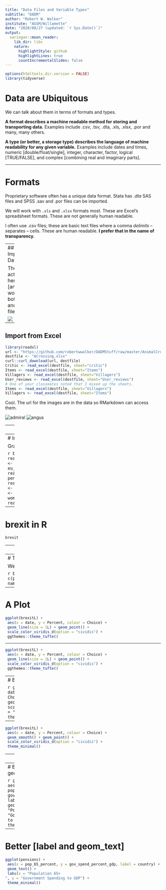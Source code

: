 ---
title: "Data Files and Variable Types"
subtitle: "DADM"
author: "Robert W. Walker"
institute: "AGSM/Willamette"
date: "2020/08/27 (updated: `r Sys.Date()`)"
output:
  xaringan::moon_reader:
    lib_dir: libs
    nature:
      highlightStyle: github
      highlightLines: true
      countIncrementalSlides: false
---

```{r setup, include=FALSE}
options(htmltools.dir.version = FALSE)
library(tidyverse)
```

# Data are Ubiquitous

We can talk about them in terms of formats and types.  

**A format describes a machine readable method for storing and transporting data.**  Examples include .csv, .tsv, .dta, .xls, .xlsx, .por and many, many others.

**A type (or better, a storage type) describes the language of machine readability for any given variable.**  Examples include dates and times, numeric [double/float/single], integer, character, factor, logical [TRUE/FALSE], and complex [combining real and imaginary parts].

---

# Formats

Proprietary software often has a unique data format.  Stata has *.dta*  SAS files and SPSS .sav and .por files can be imported.

We will work with `.xls` and `.xlsx` formats most.  These are Excel's spreadsheet formats.  These are not generally human readable.

I often use .csv files; these are basic text files where a comma *delimits* -- separates -- cells.  These are human readable.  **I prefer that in the name of transparency.**

---
## Importing Data

The action is here [and it works for both URL and local files]:

![](https://github.com/robertwwalker/DADMStuff/raw/master/ImportFile.png)

---

## Import from Excel

```{r ExcelRead}
library(readxl)
url <- "https://github.com/robertwwalker/DADMStuff/raw/master/AnimalCrossing.xlsx"
destfile <- "ACrossing.xlsx"
curl::curl_download(url, destfile)
Critic <- read_excel(destfile, sheet="critic")
Items <- read_excel(destfile, sheet="Items")
Villagers <- read_excel(destfile, sheet="Villagers")
User_reviews <- read_excel(destfile, sheet="User_reviews")
# One of your classmates noted that I mixed up the sheets.
Items <- read_excel(destfile, sheet="Villagers")
Villagers <- read_excel(destfile, sheet="Items")
```

Cool.  The url for the images are in the data so RMarkdown can access them.

![admiral](`r Villagers$url[1]`)
![angus](`r Villagers$url[13]`)

---
## Importing from .csv

They are text files.  Let's actually look at brexit.csv.  Three variables: date, percent right, percent wrong.  Separated by commas.  The comma is the 'delimiter'.

![](https://github.com/robertwwalker/DADMStuff/raw/master/CSV.png)

---
# Importing .csv

Grab the economist data.

```{r}
brexit <- read.csv("https://github.com/robertwwalker/DADMStuff/raw/master/brexit.csv")
corbyn <- read.csv("https://github.com/robertwwalker/DADMStuff/raw/master/corbyn.csv")
eu_balance <- read.csv("https://github.com/robertwwalker/DADMStuff/raw/master/eu_balance.csv")
pensions <- read.csv("https://github.com/robertwwalker/DADMStuff/raw/master/pensions.csv")
dogs <- read.csv("https://github.com/robertwwalker/DADMStuff/raw/master/dogs.csv")
trade <- read.csv("https://github.com/robertwwalker/DADMStuff/raw/master/trade.csv")
women_research <- read.csv("https://github.com/robertwwalker/DADMStuff/raw/master/women_research.csv")
```

---
# brexit in R

```{r}
brexit
```

---
# Fixing the Dates

Dates are difficult.  Generically, they need to scale to hours, minutes, seconds, and perhaps worst, time zones.  In addition, they can be formatted in myriad ways.

```{r}
brexit <- brexit %>% mutate(date = as.Date(date, format="%d/%m/%y")) # These are dd/mm/yy
```

This is important, particularly if we wish to sequence them according to time, and we do when we visualize them.

---
# To Esquisse

We will need to reorganize the data.

```{r}
brexitL <- brexit %>% pivot_longer(., c(percent_responding_right,percent_responding_wrong), names_to = "Choice", values_to="Percent")
```


---
# A Plot

```{r, eval=FALSE}
ggplot(brexitL) +
 aes(x = date, y = Percent, colour = Choice) +
 geom_line(size = 1L) + geom_point() +
 scale_color_viridis_d(option = "cividis") +
 ggthemes::theme_tufte()
```

---

```{r, echo=FALSE}
ggplot(brexitL) +
 aes(x = date, y = Percent, colour = Choice) +
 geom_line(size = 1L) + geom_point() +
 scale_color_viridis_d(option = "cividis") +
 ggthemes::theme_tufte()
```

---
# Better

```{r, eval=FALSE}
ggplot(brexitL) +
 aes(x = date, y = Percent, colour = Choice) +
 geom_smooth() + geom_point() +
 scale_color_viridis_d(option = "cividis") +
 theme_minimal()
```

---

```{r, echo=FALSE, warning=FALSE, message=FALSE}
ggplot(brexitL) +
 aes(x = date, y = Percent, colour = Choice) +
 geom_smooth() + geom_point() +
 scale_color_viridis_d(option = "cividis") +
 theme_minimal()
```

---
# Pensions

```{r}
ggplot(pensions) +
 aes(x = pop_65_percent, y = gov_spend_percent_gdp) +
 geom_point(size = 1L, colour = "#0c4c8a") +
 labs(x = "Population 65+
", y = "Government Spending to GDP") +
 theme_minimal()
```

---
# Better [label and geom_text]

```{r, eval=FALSE}
ggplot(pensions) +
 aes(x = pop_65_percent, y = gov_spend_percent_gdp, label = country) +
 geom_text() +
 labs(x = "Population 65+
", y = "Government Spending to GDP") +
 theme_minimal()
```

---
# Better [label and geom_text]

```{r, echo=FALSE}
ggplot(pensions) +
 aes(x = pop_65_percent, y = gov_spend_percent_gdp, label = country) +
 geom_text() +
 labs(x = "Population 65+
", y = "Government Spending to GDP") +
 theme_minimal()
```
